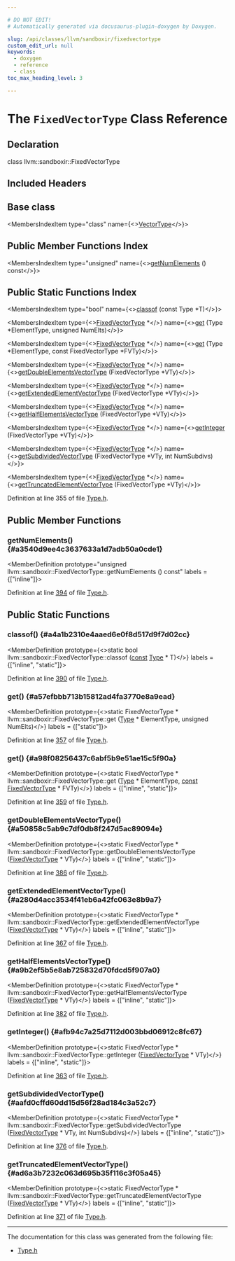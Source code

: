 ```yaml
---

# DO NOT EDIT!
# Automatically generated via docusaurus-plugin-doxygen by Doxygen.

slug: /api/classes/llvm/sandboxir/fixedvectortype
custom_edit_url: null
keywords:
  - doxygen
  - reference
  - class
toc_max_heading_level: 3

---
```





# The `FixedVectorType` Class Reference

<DoxygenPage pluginConfig={pluginConfig}>



## Declaration

<CodeBlock>class llvm::sandboxir::FixedVectorType</CodeBlock>

## Included Headers

<IncludesList>
<IncludesListItem
  filePath="llvm/SandboxIR/Type.h"
  permalink="/docs/api/files/include/include/llvm/include/llvm/sandboxir/type-h"
  isLocal="true" />
</IncludesList>

## Base class

<MembersIndex>

<MembersIndexItem
  type="class"
  name={<><a href="/docs/api/classes/llvm/sandboxir/vectortype">VectorType</a></>}>
</MembersIndexItem>

</MembersIndex>

## Public Member Functions Index

<MembersIndex>

<MembersIndexItem
  type="unsigned"
  name={<><a href="#a3540d9ee4c3637633a1d7adb50a0cde1">getNumElements</a> () const</>}>
</MembersIndexItem>

</MembersIndex>

## Public Static Functions Index

<MembersIndex>

<MembersIndexItem
  type="bool"
  name={<><a href="#a4a1b2310e4aaed6e0f8d517d9f7d02cc">classof</a> (const Type &#42;T)</>}>
</MembersIndexItem>

<MembersIndexItem
  type={<><a href="/docs/api/classes/llvm/sandboxir/fixedvectortype">FixedVectorType</a> &#42;</>}
  name={<><a href="#a57efbbb713b15812ad4fa3770e8a9ead">get</a> (Type &#42;ElementType, unsigned NumElts)</>}>
</MembersIndexItem>

<MembersIndexItem
  type={<><a href="/docs/api/classes/llvm/sandboxir/fixedvectortype">FixedVectorType</a> &#42;</>}
  name={<><a href="#a98f08256437c6abf5b9e51ae15c5f90a">get</a> (Type &#42;ElementType, const FixedVectorType &#42;FVTy)</>}>
</MembersIndexItem>

<MembersIndexItem
  type={<><a href="/docs/api/classes/llvm/sandboxir/fixedvectortype">FixedVectorType</a> &#42;</>}
  name={<><a href="#a50858c5ab9c7df0db8f247d5ac89094e">getDoubleElementsVectorType</a> (FixedVectorType &#42;VTy)</>}>
</MembersIndexItem>

<MembersIndexItem
  type={<><a href="/docs/api/classes/llvm/sandboxir/fixedvectortype">FixedVectorType</a> &#42;</>}
  name={<><a href="#a280d4acc3534f41eb6a42fc063e8b9a7">getExtendedElementVectorType</a> (FixedVectorType &#42;VTy)</>}>
</MembersIndexItem>

<MembersIndexItem
  type={<><a href="/docs/api/classes/llvm/sandboxir/fixedvectortype">FixedVectorType</a> &#42;</>}
  name={<><a href="#a9b2ef5b5e8ab725832d70fdcd5f907a0">getHalfElementsVectorType</a> (FixedVectorType &#42;VTy)</>}>
</MembersIndexItem>

<MembersIndexItem
  type={<><a href="/docs/api/classes/llvm/sandboxir/fixedvectortype">FixedVectorType</a> &#42;</>}
  name={<><a href="#afb94c7a25d7112d003bbd06912c8fc67">getInteger</a> (FixedVectorType &#42;VTy)</>}>
</MembersIndexItem>

<MembersIndexItem
  type={<><a href="/docs/api/classes/llvm/sandboxir/fixedvectortype">FixedVectorType</a> &#42;</>}
  name={<><a href="#aafd0cffd60dd15d56f28ad184c3a52c7">getSubdividedVectorType</a> (FixedVectorType &#42;VTy, int NumSubdivs)</>}>
</MembersIndexItem>

<MembersIndexItem
  type={<><a href="/docs/api/classes/llvm/sandboxir/fixedvectortype">FixedVectorType</a> &#42;</>}
  name={<><a href="#ad6a3b7232c063d695b35f116c3f05a45">getTruncatedElementVectorType</a> (FixedVectorType &#42;VTy)</>}>
</MembersIndexItem>

</MembersIndex>


Definition at line 355 of file <a href="/docs/api/files/include/include/llvm/include/llvm/sandboxir/type-h">Type.h</a>.

<SectionDefinition>

## Public Member Functions

### getNumElements() {#a3540d9ee4c3637633a1d7adb50a0cde1}

<MemberDefinition
  prototype="unsigned llvm::sandboxir::FixedVectorType::getNumElements () const"
  labels = {["inline"]}>

Definition at line <a href="/docs/api/files/include/include/llvm/include/llvm/sandboxir/type-h/#l00394">394</a> of file <a href="/docs/api/files/include/include/llvm/include/llvm/sandboxir/type-h">Type.h</a>.
</MemberDefinition>

</SectionDefinition>

<SectionDefinition>

## Public Static Functions

### classof() {#a4a1b2310e4aaed6e0f8d517d9f7d02cc}

<MemberDefinition
  prototype={<>static bool llvm::sandboxir::FixedVectorType::classof (<a href="/docs/api/files/lib/lib/target/lib/target/aarch64/aarch64promoteconstant-cpp/#a90f8350fecae261c25be85d38b451bff">const</a> <a href="/docs/api/classes/llvm/sandboxir/type">Type</a> &#42; T)</>}
  labels = {["inline", "static"]}>

Definition at line <a href="/docs/api/files/include/include/llvm/include/llvm/sandboxir/type-h/#l00390">390</a> of file <a href="/docs/api/files/include/include/llvm/include/llvm/sandboxir/type-h">Type.h</a>.
</MemberDefinition>

### get() {#a57efbbb713b15812ad4fa3770e8a9ead}

<MemberDefinition
  prototype={<>static FixedVectorType &#42; llvm::sandboxir::FixedVectorType::get (<a href="/docs/api/classes/llvm/sandboxir/type">Type</a> &#42; ElementType, unsigned NumElts)</>}
  labels = {["static"]}>

Definition at line <a href="/docs/api/files/include/include/llvm/include/llvm/sandboxir/type-h/#l00357">357</a> of file <a href="/docs/api/files/include/include/llvm/include/llvm/sandboxir/type-h">Type.h</a>.
</MemberDefinition>

### get() {#a98f08256437c6abf5b9e51ae15c5f90a}

<MemberDefinition
  prototype={<>static FixedVectorType &#42; llvm::sandboxir::FixedVectorType::get (<a href="/docs/api/classes/llvm/sandboxir/type">Type</a> &#42; ElementType, <a href="/docs/api/files/lib/lib/target/lib/target/aarch64/aarch64promoteconstant-cpp/#a90f8350fecae261c25be85d38b451bff">const</a> <a href="/docs/api/classes/llvm/sandboxir/fixedvectortype">FixedVectorType</a> &#42; FVTy)</>}
  labels = {["inline", "static"]}>

Definition at line <a href="/docs/api/files/include/include/llvm/include/llvm/sandboxir/type-h/#l00359">359</a> of file <a href="/docs/api/files/include/include/llvm/include/llvm/sandboxir/type-h">Type.h</a>.
</MemberDefinition>

### getDoubleElementsVectorType() {#a50858c5ab9c7df0db8f247d5ac89094e}

<MemberDefinition
  prototype={<>static FixedVectorType &#42; llvm::sandboxir::FixedVectorType::getDoubleElementsVectorType (<a href="/docs/api/classes/llvm/sandboxir/fixedvectortype">FixedVectorType</a> &#42; VTy)</>}
  labels = {["inline", "static"]}>

Definition at line <a href="/docs/api/files/include/include/llvm/include/llvm/sandboxir/type-h/#l00386">386</a> of file <a href="/docs/api/files/include/include/llvm/include/llvm/sandboxir/type-h">Type.h</a>.
</MemberDefinition>

### getExtendedElementVectorType() {#a280d4acc3534f41eb6a42fc063e8b9a7}

<MemberDefinition
  prototype={<>static FixedVectorType &#42; llvm::sandboxir::FixedVectorType::getExtendedElementVectorType (<a href="/docs/api/classes/llvm/sandboxir/fixedvectortype">FixedVectorType</a> &#42; VTy)</>}
  labels = {["inline", "static"]}>

Definition at line <a href="/docs/api/files/include/include/llvm/include/llvm/sandboxir/type-h/#l00367">367</a> of file <a href="/docs/api/files/include/include/llvm/include/llvm/sandboxir/type-h">Type.h</a>.
</MemberDefinition>

### getHalfElementsVectorType() {#a9b2ef5b5e8ab725832d70fdcd5f907a0}

<MemberDefinition
  prototype={<>static FixedVectorType &#42; llvm::sandboxir::FixedVectorType::getHalfElementsVectorType (<a href="/docs/api/classes/llvm/sandboxir/fixedvectortype">FixedVectorType</a> &#42; VTy)</>}
  labels = {["inline", "static"]}>

Definition at line <a href="/docs/api/files/include/include/llvm/include/llvm/sandboxir/type-h/#l00382">382</a> of file <a href="/docs/api/files/include/include/llvm/include/llvm/sandboxir/type-h">Type.h</a>.
</MemberDefinition>

### getInteger() {#afb94c7a25d7112d003bbd06912c8fc67}

<MemberDefinition
  prototype={<>static FixedVectorType &#42; llvm::sandboxir::FixedVectorType::getInteger (<a href="/docs/api/classes/llvm/sandboxir/fixedvectortype">FixedVectorType</a> &#42; VTy)</>}
  labels = {["inline", "static"]}>

Definition at line <a href="/docs/api/files/include/include/llvm/include/llvm/sandboxir/type-h/#l00363">363</a> of file <a href="/docs/api/files/include/include/llvm/include/llvm/sandboxir/type-h">Type.h</a>.
</MemberDefinition>

### getSubdividedVectorType() {#aafd0cffd60dd15d56f28ad184c3a52c7}

<MemberDefinition
  prototype={<>static FixedVectorType &#42; llvm::sandboxir::FixedVectorType::getSubdividedVectorType (<a href="/docs/api/classes/llvm/sandboxir/fixedvectortype">FixedVectorType</a> &#42; VTy, int NumSubdivs)</>}
  labels = {["inline", "static"]}>

Definition at line <a href="/docs/api/files/include/include/llvm/include/llvm/sandboxir/type-h/#l00376">376</a> of file <a href="/docs/api/files/include/include/llvm/include/llvm/sandboxir/type-h">Type.h</a>.
</MemberDefinition>

### getTruncatedElementVectorType() {#ad6a3b7232c063d695b35f116c3f05a45}

<MemberDefinition
  prototype={<>static FixedVectorType &#42; llvm::sandboxir::FixedVectorType::getTruncatedElementVectorType (<a href="/docs/api/classes/llvm/sandboxir/fixedvectortype">FixedVectorType</a> &#42; VTy)</>}
  labels = {["inline", "static"]}>

Definition at line <a href="/docs/api/files/include/include/llvm/include/llvm/sandboxir/type-h/#l00371">371</a> of file <a href="/docs/api/files/include/include/llvm/include/llvm/sandboxir/type-h">Type.h</a>.
</MemberDefinition>

</SectionDefinition>

<hr/>

The documentation for this class was generated from the following file:

<ul>
<li><a href="/docs/api/files/include/include/llvm/include/llvm/sandboxir/type-h">Type.h</a></li>
</ul>

</DoxygenPage>
